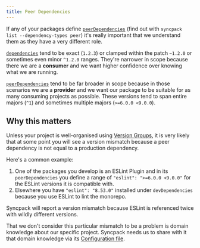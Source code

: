 ```yaml
---
title: Peer Dependencies
---
```


If any of your packages define [`peerDependencies`](HREF_PEER_DEPENDENCIES) (find out with `syncpack list --dependency-types peer`) it's really important that we understand them as they have a very different role.

[`dependencies`](HREF_DEPENDENCIES) tend to be exact (`1.2.3`) or clamped within the patch `~1.2.0` or sometimes even minor `^1.2.0` ranges. They're narrower in scope because there we are a **consumer** and we want higher confidence over knowing what we are running.

[`peerDependencies`](HREF_PEER_DEPENDENCIES) tend to be far broader in scope because in those scenarios we are a **provider** and we want our package to be suitable for as many consuming projects as possible. These versions tend to span entire majors (`^1`) and sometimes multiple majors (`>=6.0.0 <9.0.0`).

## Why this matters

Unless your project is well-organised using [Version Groups](CONFIG_VERSION_GROUPS), it is very likely that at some point you will see a version mismatch because a peer dependency is not equal to a production dependency.

Here's a common example:

1. One of the packages you develop is an ESLint Plugin and in its `peerDependencies` you define a range of `"eslint": ">=6.0.0 <9.0.0"` for the ESLint versions it is compatible with.
1. Elsewhere you have `"eslint": "8.53.0"` installed under `devDependencies` because you use ESLint to lint the monorepo.

Syncpack will report a version mismatch because ESLint is referenced twice with wildly different versions.

That we don't consider this particular mismatch to be a problem is domain knowledge about our specific project. Syncpack needs us to share with it that domain knowledge via its [Configuration file](CONFIG_SYNCPACKRC).
